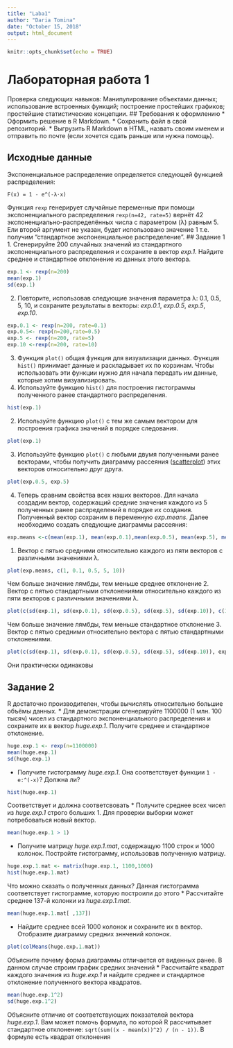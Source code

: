 ```yaml
---
title: "Laba1"
author: "Daria Tomina"
date: "October 15, 2018"
output: html_document
---
```


```r
knitr::opts_chunk$set(echo = TRUE)
```
# Лабораторная работа 1

Проверка следующих навыков: Манипулирование объектами данных; использование встроенных функций; 
построение простейших графиков; простейшие статистические концепции.
## Требования к оформлению
* Оформить решение в R Markdown. 
* Сохранить файл в свой репозиторий.
* Выгрузить R Markdown в HTML, назвать своим именем и отправить по почте (если хочется сдать раньше или нужна помощь).

## Исходные данные
Экспоненциальное распределение определяется следующей функцией распределения:
```
F(x) = 1 - e^(-λ⋅x)

```
Функция ``rexp`` генерирует случайные переменные при помощи экспоненциального распределения
``rexp(n=42, rate=5)`` вернёт 42 экспоненциально-распределённых числа с параметром (λ) равным 5. 
Ели второй аргумент не указан, будет использовано значение 1 т.е. получим "стандартное экспоненциальное распределение".
## Задание 1
1. Сгенерируйте 200 случайных значений из стандартного экспоненциального распределения и сохраните в вектор
_exp.1_. Найдите среднее и стандартное отклонение из данных этого вектора.

```r
exp.1 <- rexp(n=200)
mean(exp.1)
sd(exp.1)
```

2. Повторите, использовав следующие значения параметра λ: 0.1, 0.5, 5, 10, и сохраните результаты в векторы: 
_exp.0.1_, _exp.0.5_, _exp.5_, _exp.10_.
```r
exp.0.1 <- rexp(n=200, rate=0.1)
exp.0.5<- rexp(n=200,rate=0.5)
exp.5 <- rexp(n=200, rate=5)
exp.10 <-rexp(n=200, rate=10)
```
3. Функция ``plot()`` общая функция для визуализации данных. Функция ``hist()`` принимает данные и раскладывает 
их по корзинам. Чтобы использовать эти функции нужно для начала передать им данные, которые хотим визуализировать.
  1. Используйте функцию ``hist()`` для построения гистограммы полученного ранее стандартного распределения.
```r
hist(exp.1)
```
  2. Используйте функцию ``plot()`` с тем же самым вектором для построения графика значений в порядке следования.
```r
plot(exp.1)
```
  3. Используйте функцию ``plot()`` с любыми двумя полученными ранее векторами, чтобы получить диаграмму рассеяния ([scatterplot](https://www.mathsisfun.com/data/scatter-xy-plots.html)) 
  этих векторов относительно друг друга.
```r
plot(exp.0.5, exp.5)
```
4. Теперь сравним свойства всех наших векторов. Для начала создадим вектор,
содержащий средние значения каждого из 5 полученных ранее распределений в порядке их создания.
Полученный вектор сохраним в переменную _exp.means_. Далее необходимо создать следующие диаграммы рассеяния:
```r
exp.means <-c(mean(exp.1), mean(exp.0.1),mean(exp.0.5), mean(exp.5), mean(exp.10))
```
  1. Вектор с пятью средними относительно каждого из пяти векторов с различными значениями λ.
```r
plot(exp.means, c(1, 0.1, 0.5, 5, 10))
```
  Чем больше значение лямбды, тем меньше среднее отклонение
  2. Вектор с пятью стандартными отклонениями относительно каждого из пяти векторов с различными значениями λ.
```r
plot(c(sd(exp.1), sd(exp.0.1), sd(exp.0.5), sd(exp.5), sd(exp.10)), c(1, 0.1, 0.5, 5, 10))
```
  Чем больше значение лямбды, тем меньше стандартное отклонение
  3. Вектор с пятью средними относительно вектора с пятью стандартными отклонениями.
```r
plot(c(sd(exp.1), sd(exp.0.1), sd(exp.0.5), sd(exp.5), sd(exp.10)), exp.means)
```
Они практически одинаковы


## Задание 2
R достаточно производителен, чтобы вычислять относительно большие объёмы данных.
* Для демонстрации сгенерируйте 1100000 (1 млн. 100 тысяч) чисел из стандартного экспоненциального распределения
и сохраните их в вектор _huge.exp.1_. Получите среднее и стандартное отклонение.
```r
huge.exp.1 <- rexp(n=1100000)
mean(huge.exp.1)
sd(huge.exp.1)
```
* Получите гистограмму _huge.exp.1_. Она соответствует функции ``1 - e:^(-x)``? Должна ли?
```r
hist(huge.exp.1)
```
Соответствует и должна соответсвовать
* Получите среднее всех чисел из _huge.exp.1_ строго больших 1. Для проверки выборки может потребоваться новый вектор.
```r
mean(huge.exp.1 > 1)
```
* Получите матрицу _huge.exp.1.mat_, содержащую 1100 строк и 1000 колонок. Постройте гистограмму, использовав полученную матрицу.
```r
huge.exp.1.mat <- matrix(huge.exp.1, 1100,1000)
hist(huge.exp.1.mat)
```
Что можно сказать о полученных данных?
Данная гистограмма соответствует гистограмме, которую построили до этого
* Рассчитайте среднее 137-й колонки из _huge.exp.1.mat_.
```r
mean(huge.exp.1.mat[ ,137])
```
* Найдите среднее всей 1000 колонок и сохраните их в вектор. Отобразите диаграмму средних зннчений колонок.
```r
plot(colMeans(huge.exp.1.mat))
```
Объясните почему форма диаграммы отличается от виденных ранее.
В данном случае строим график средних значений
* Рассчитайте квадрат каждого значения из _huge.exp.1_ и найдите среднее и стандартное отклонение полученного вектора квадратов.
```r
mean(huge.exp.1^2)
sd(huge.exp.1^2)
```
Объясните отличие от соответствующих показателей вектора _huge.exp.1_. Вам может помочь формула, по которой R рассчитывает
стандартное отклонение: ``sqrt(sum((x - mean(x))^2) / (n - 1))``.
В формуле есть квадрат отклонения
